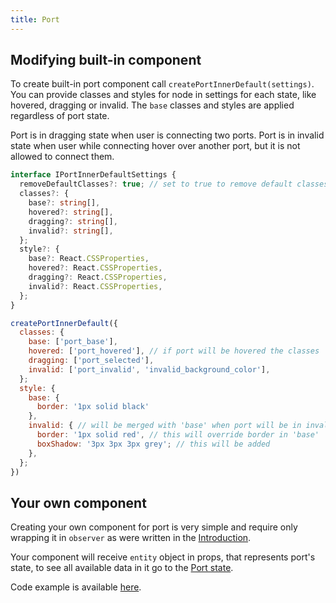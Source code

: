 ```yaml
---
title: Port
---
```


## Modifying built-in component

To create built-in port component call `createPortInnerDefault(settings)`. You can provide classes and styles for node in settings for each state, like hovered, dragging or invalid. The `base` classes and styles are applied regardless of port state.

Port is in dragging state when user is connecting two ports. Port is in invalid state when user while connecting hover over another port, but it is not allowed to connect them.

```ts title="Settings type"
interface IPortInnerDefaultSettings {
  removeDefaultClasses?: true; // set to true to remove default classes
  classes?: {
    base?: string[],
    hovered?: string[],
    dragging?: string[],
    invalid?: string[],
  };
  style?: {
    base?: React.CSSProperties,
    hovered?: React.CSSProperties,
    dragging?: React.CSSProperties,
    invalid?: React.CSSProperties,
  };
}
```

```jsx title="Example"
createPortInnerDefault({
  classes: {
    base: ['port_base'],
    hovered: ['port_hovered'], // if port will be hovered the classes 'port_base' and 'port_hovered' will be added to component along with the default ones
    dragging: ['port_selected'],
    invalid: ['port_invalid', 'invalid_background_color'],
  };
  style: {
    base: {
      border: '1px solid black'
    },
    invalid: { // will be merged with 'base' when port will be in invalid state
      border: '1px solid red', // this will override border in 'base'
      boxShadow: '3px 3px 3px grey'; // this will be added
    },
  };
})
```

## Your own component

Creating your own component for port is very simple and require only wrapping it in `observer` as were written in the [Introduction](../introduction).

Your component will receive `entity` object in props, that represents port's state, to see all available data in it go to the [Port state](../api/classes/PortState.md).

Code example is available [here](/examples/customizePortDiagram).